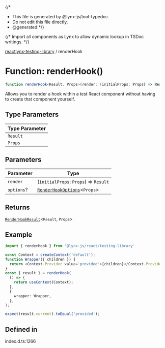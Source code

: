 {/*
* This file is generated by @lynx-js/tool-typedoc.
* Do not edit this file directly.
* @generated
*/}

{/* Import all components as Lynx to allow dynamic lookup in TSDoc writings. */}


[reactlynx-testing-library](/api/reactlynx-testing-library/index.mdx) / renderHook

# Function: renderHook()

```ts
function renderHook<Result, Props>(render: (initialProps: Props) => Result, options?: RenderHookOptions<Props>): RenderHookResult<Result, Props>
```

Allows you to render a hook within a test React component without having to
create that component yourself.

## Type Parameters

| Type Parameter |
| ------ |
| `Result` |
| `Props` |

## Parameters

| Parameter | Type |
| ------ | ------ |
| `render` | (`initialProps`: `Props`) => `Result` |
| `options`? | [`RenderHookOptions`](/api/reactlynx-testing-library/Interface.RenderHookOptions.mdx)\<`Props`\> |

## Returns

[`RenderHookResult`](/api/reactlynx-testing-library/Interface.RenderHookResult.mdx)\<`Result`, `Props`\>

## Example

```ts
import { renderHook } from '@lynx-js/react/testing-library'

const Context = createContext('default');
function Wrapper({ children }) {
  return <Context.Provider value='provided'>{children}</Context.Provider>;
}
const { result } = renderHook(
  () => {
    return useContext(Context);
  },
  {
    wrapper: Wrapper,
  },
);

expect(result.current).toEqual('provided');
```

## Defined in

index.d.ts:1266
